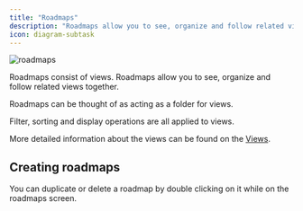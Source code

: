 ```yaml
---
title: "Roadmaps"
description: "Roadmaps allow you to see, organize and follow related views together."
icon: diagram-subtask
---
```


![roadmaps](/images/roadmaps.png)

Roadmaps consist of views. Roadmaps allow you to see, organize and follow related views together.

Roadmaps can be thought of as acting as a folder for views.

Filter, sorting and display operations are all applied to views.

<Info>More detailed information about the views can be found on the [Views](/understanding-roadmaps-and-views/views). </Info>

## Creating roadmaps

<Note> You can duplicate or delete a roadmap by double clicking on it while on the roadmaps screen. </Note>